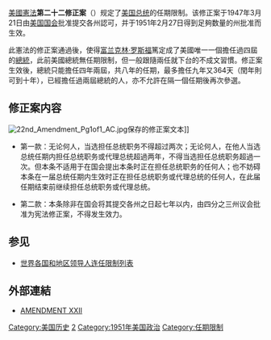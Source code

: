 {{US Constitution article series}}
[[美國憲法|美國憲法]]'''第二十二修正案'''（{{lang-en|Twenty-second Amendment；Amendment XXII}}）规定了[[美国总统|美国总统]]的任期限制。该修正案于1947年3月21日由[[美国国会|美国国会]]批准提交各州認可，并于1951年2月27日得到足夠数量的州批准而生效。

此憲法的修正案通過後，使得[[富兰克林·罗斯福|富兰克林·罗斯福]]篤定成了美國唯一一個擔任過四屆的[[總統|總統]]，此前美國總統無任期限制，但一般跟隨兩任就下台的不成文習慣。修正案生效後，總統只能擔任四年兩屆，共八年的任期，最多擔任九年又364天（閏年則可到十年），已經擔任過兩屆總統的人，亦不允許在隔一個任期後再次參選。

== 修正案内容 ==
[[File:22nd_Amendment_Pg1of1_AC.jpg|left]]保存的修正案文本]]
*第一款：无论何人，当选担任总统职务不得超过两次；无论何人，在他人当选总统任期内担任总统职务或代理总统超過两年，不得当选担任总统职务超過一次。但本条不适用于在国会提出本条时正在担任总统职务的任何人；也不妨碍本条在一届总统任期内生效时正在担任总统职务或代理总统的任何人，在此届任期结束前继续担任总统职务或代理总统。

*第二款：本条除非在国会将其提交各州之日起七年以内，由四分之三州议会批准为宪法修正案，不得发生效力。

== 参见 ==
* [[世界各国和地区领导人连任限制列表|世界各国和地区领导人连任限制列表]]

== 外部連結 ==
* [http://www.archives.gov/exhibits/charters/constitution_amendments_11-27.html#22 AMENDMENT XXII] {{en}}

{{美国宪法|state=collapsed}}

{{Authority control}}
[[Category:美国历史|Category:美国历史]]
[[Category:美国宪法修正案|2]]
[[Category:1951年美国政治|Category:1951年美国政治]]
[[Category:任期限制|Category:任期限制]]
